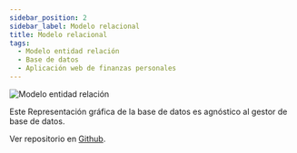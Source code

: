 ```yaml
---
sidebar_position: 2
sidebar_label: Modelo relacional
title: Modelo relacional
tags:
  - Modelo entidad relación
  - Base de datos
  - Aplicación web de finanzas personales
---
```



![Modelo entidad relación](/img/finza/model-er.png)

Este Representación gráfica de la base de datos es agnóstico al gestor de 
base de datos.

Ver repositorio en [Github](https://github.com/igmr/db-finza).
